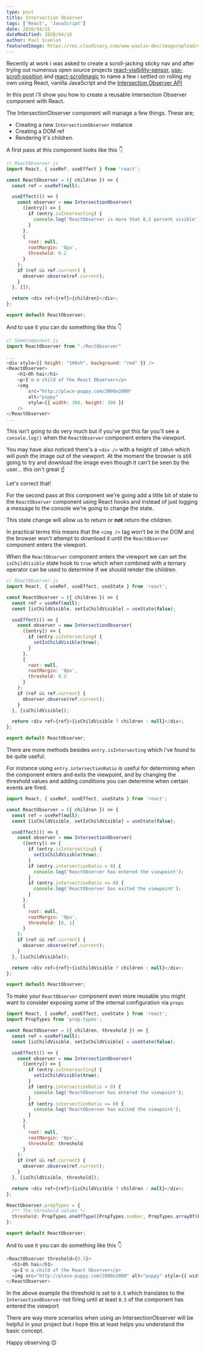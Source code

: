 ```yaml
---
type: post
title: Intersection Observer
tags: ['React', 'JavaScript']
date: 2020/04/15
dateModified: 2020/04/16
author: Paul Scanlon
featuredImage: https://res.cloudinary.com/www-paulie-dev/image/upload/v1595915575/paulie.dev/2020/04/intersection-observer_bplmy6.jpg
---
```


Recently at work i was asked to create a scroll-jacking sticky nav and after trying out numerous open source projects
[react-visibility-sensor](https://github.com/joshwnj/react-visibility-sensor),
[use-scroll-position](https://github.com/n8tb1t/use-scroll-position) and
[react-scrollmagic](https://github.com/bitworking/react-scrollmagic) to name a few i settled on rolling my own using
React, vanilla JavaScript and the
[Intersection Observer API](https://developer.mozilla.org/en-us/docs/web/api/intersection_observer_api)

In this post i'll show you how to create a reusable Intersection Observer component with React.

The IntersectionObserver component will manage a few things. These are;

- Creating a new `IntersectionObserver` instance
- Creating a DOM ref
- Rendering it's children.

A first pass at this component looks like this 👇

```javascript
// ReactObserver.js
import React, { useRef, useEffect } from 'react';

const ReactObserver = ({ children }) => {
  const ref = useRef(null);

  useEffect(() => {
    const observer = new IntersectionObserver(
      ([entry]) => {
        if (entry.isIntersecting) {
          console.log('ReactObserver is more that 0.2 percent visible');
        }
      },
      {
        root: null,
        rootMargin: '0px',
        threshold: 0.2
      }
    );
    if (ref && ref.current) {
      observer.observe(ref.current);
    }
  }, []);

  return <div ref={ref}>{children}</div>;
};

export default ReactObserver;
```

And to use it you can do something like this 👇

```javascript
// SomeComponent.js
import ReactObserver from "./RectObserver"

...
<div style={{ height: "100vh", background: "red" }} />
<ReactObserver>
    <h1>Oh hai</h1>
    <p>I'm a child of the React Observer</p>
    <img
        src="http://place-puppy.com/2000x2000"
        alt="puppy"
        style={{ width: 300, height: 300 }}
    />
</ReactObserver>
...
```

This isn't going to do very much but if you've got this far you'll see a `console.log()` when the `ReactObserver`
component enters the viewport.

You may have also noticed there's a `<div />` with a height of `100vh` which will push the image out of the viewport. At
the moment the browser is still going to try and download the image even though it can't be seen by the user... this
isn't great ☝️

Let's correct that!

For the second pass at this component we're going add a little bit of state to the `ReactObserver` component using React
hooks and instead of just logging a message to the console we're going to change the state.

This state change will allow us to return or **not** return the children.

In practical terms this means that the `<img />` tag won't be in the DOM and the browser won't attempt to download it
until the `ReactObserver` component enters the viewport.

When the `ReactObserver` component enters the viewport we can set the `isChildVisible` state hook to `true` which when
combined with a ternary operator can be used to determine if we should render the children.

```javascript
// ReactObserver.js
import React, { useRef, useEffect, useState } from 'react';

const ReactObserver = ({ children }) => {
  const ref = useRef(null);
  const [isChildVisible, setIsChildVisible] = useState(false);

  useEffect(() => {
    const observer = new IntersectionObserver(
      ([entry]) => {
        if (entry.isIntersecting) {
          setIsChildVisible(true);
        }
      },
      {
        root: null,
        rootMargin: '0px',
        threshold: 0.2
      }
    );
    if (ref && ref.current) {
      observer.observe(ref.current);
    }
  }, [isChildVisible]);

  return <div ref={ref}>{isChildVisible ? children : null}</div>;
};

export default ReactObserver;
```

There are more methods besides `entry.isIntersecting` which i've found to be quite useful.

For instance using `entry.intersectionRatio` is useful for determining when the component enters and exits the
viewpoint, and by changing the threshold values and adding conditions you can determine when certain events are fired.

```javascript
import React, { useRef, useEffect, useState } from 'react';

const ReactObserver = ({ children }) => {
  const ref = useRef(null);
  const [isChildVisible, setIsChildVisible] = useState(false);

  useEffect(() => {
    const observer = new IntersectionObserver(
      ([entry]) => {
        if (entry.isIntersecting) {
          setIsChildVisible(true);
        }
        if (entry.intersectionRatio > 0) {
          console.log('ReactObserver has entered the viewpoint');
        }
        if (entry.intersectionRatio <= 0) {
          console.log('ReactObserver has exited the viewpoint');
        }
      },
      {
        root: null,
        rootMargin: '0px',
        threshold: [0, 1]
      }
    );
    if (ref && ref.current) {
      observer.observe(ref.current);
    }
  }, [isChildVisible]);

  return <div ref={ref}>{isChildVisible ? children : null}</div>;
};

export default ReactObserver;
```

To make your `ReactObserver` component even more reusable you might want to consider exposing some of the internal
configuration via `props`

```javascript
import React, { useRef, useEffect, useState } from 'react';
import PropTypes from 'prop-types';

const ReactObserver = ({ children, threshold }) => {
  const ref = useRef(null);
  const [isChildVisible, setIsChildVisible] = useState(false);

  useEffect(() => {
    const observer = new IntersectionObserver(
      ([entry]) => {
        if (entry.isIntersecting) {
          setIsChildVisible(true);
        }
        if (entry.intersectionRatio > 0) {
          console.log('ReactObserver has entered the viewpoint');
        }
        if (entry.intersectionRatio <= 0) {
          console.log('ReactObserver has exited the viewpoint');
        }
      },
      {
        root: null,
        rootMargin: '0px',
        threshold: threshold
      }
    );
    if (ref && ref.current) {
      observer.observe(ref.current);
    }
  }, [isChildVisible, threshold]);

  return <div ref={ref}>{isChildVisible ? children : null}</div>;
};

ReactObserver.propTypes = {
  /** The threshold values */
  threshold: PropTypes.oneOfType([PropTypes.number, PropTypes.arrayOf(PropTypes.number)])
};

export default ReactObserver;
```

And to use it you can do something like this 👇

```javascript
<ReactObserver threshold={0.5}>
  <h1>Oh hai</h1>
  <p>I'm a child of the React Observer</p>
  <img src="http://place-puppy.com/2000x2000" alt="puppy" style={{ width: 300, height: 300 }} />
</ReactObserver>
```

In the above example the threshold is set to `0.5` which translates to the `IntersectionObserver` not firing until at
least `0.5` of the component has entered the viewport

There are way more scenarios when using an IntersectionObserver will be helpful in your project but i hope this at least
helps you understand the basic concept.

Happy observing 😊
